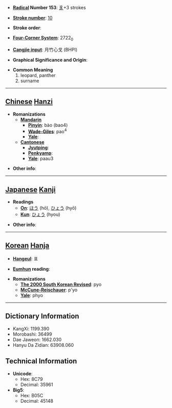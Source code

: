 * '''[[Wiktionary:Chinese radical index| Radical]] Number 153''': [[Wiktionary:Chinese radical index 豸|豸]]+3 strokes

* '''[[Wiktionary:Chinese total strokes index|Stroke number]]''': [[Wiktionary:Chinese total strokes index 10|10]]

* '''Stroke order''': 

* '''[[Wiktionary:Chinese four corner index|Four-Corner System]]''': 2722<sub>0</sub>

* '''[[Wiktionary:Chinese Cangjie index|Cangjie input]]''': 月竹心戈 (BHPI)

* '''Graphical Significance and Origin''': 

* '''Common Meaning'''
*#leopard, panther
*# surname


----

== [[Chinese]] [[Hanzi]] ==

* '''Romanizations'''
** '''[[Mandarin]]'''
*** '''[[Pinyin]]''': bào (bao4)
*** '''[[Wade-Giles]]''': pao<sup>4</sup>
*** '''[[Yale]]''': 
** '''[[Cantonese]]'''
*** '''[[Jyutping]]''':
*** '''[[Penkyamp]]''': 
*** '''[[Yale]]''': paau3

* '''Other info''': 

----

== [[Japanese]] [[Kanji]] ==

* '''Readings'''
** '''[[On]]''': [[ほう]] (hō), [[ひょう]] (hyō)
** '''[[Kun]]''': [[ひょう]] (hyou)

* '''Other info''':  

----

== [[Korean]] [[Hanja]] ==

* '''[[Hangeul]]''': 표

* '''[[Eumhun]] reading''': 

* '''Romanizations'''
** '''[[The 2000 South Korean Revised Romanization|The 2000 South Korean Revised]]''': pyo
** '''[[McCune-Reischauer]]''': p'yo
** '''[[Yale]]''': phyo

----

== Dictionary Information ==

* KangXi: 1199.390
* Morobashi: 36499
* Dae Jaweon: 1662.030
* Hanyu Da Zidian: 63908.060

== Technical Information ==

* '''Unicode''':
** Hex: 8C79
** Decimal: 35961
* '''Big5''':
** Hex: B05C
** Decimal: 45148